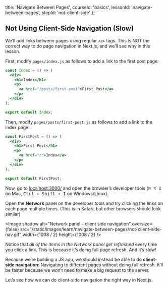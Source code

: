 
  title: 'Navigate Between Pages',
  courseId: 'basics',
  lessonId: 'navigate-between-pages',
  stepId: 'not-client-side'
};

## Not Using Client-Side Navigation (Slow)

We’ll add links between pages using regular `<a>` tags. This is NOT the correct way to do page navigation in Next.js, and we’ll see why in this lesson.

First, modify `pages/index.js` as follows to add a link to the first post page:

```jsx
const Index = () => (
  <div>
    <h1>Index</h1>
    <p>
      <a href="/posts/first-post">First Post</a>
    </p>
  </div>
);

export default Index;
```

Then, modify `pages/posts/first-post.js` as follows to add a link to the index page:

```jsx
const FirstPost = () => (
  <div>
    <h1>First Post</h1>
    <p>
      <a href="/">Index</a>
    </p>
  </div>
);

export default FirstPost;
```

Now, go to [localhost:3000/](http://localhost:3000/) and open the browser’s developer tools (<kbd>⌘ ⌥ I</kbd> on Mac, <kbd>Ctrl + Shift + I</kbd> on Windows/Linux).

Open the **Network** panel on the developer tools and try clicking the links on each page multiple times. (This is in Safari, but other browsers should look similar)

<Image
  shadow
  alt="Network panel - client side navigation"
  oversize={false}
  src="/static/images/learn/navigate-between-pages/not-client-side-nav.gif"
  width={1008 / 2}
  height={1008 / 2}
/>

Notice that _all of the items in the Network panel get refreshed_ every time you click a link. This is because it’s doing full page refresh. And it’s slow!

Because we’re building a JS app, we should instead be able to do **client-side navigation**: Navigating to different pages without doing full refresh. It’ll be faster because we won’t need to make a big request to the server.

Let’s see how we can do client-side navigation the right way in Next.js.

